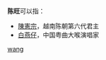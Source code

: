 '''陈旺'''可以指：
* [[陳憲宗|陳憲宗]]，越南陈朝第六代君主
* [[白燕仔|白燕仔]]，中国粤曲大喉演唱家

{{disambig}}
[[Category:二字陈姓人名消歧义|wang]]